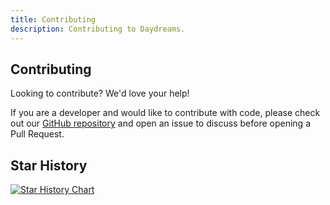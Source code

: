 ```yaml
---
title: Contributing
description: Contributing to Daydreams.
---
```


## Contributing

Looking to contribute? We'd love your help!

If you are a developer and would like to contribute with code, please check out
our [GitHub repository](https://github.com/daydreamsai/daydreams) and open an
issue to discuss before opening a Pull Request.

## Star History

<a href="https://www.star-history.com/#daydreamsai/daydreams&Date">
  <picture>
    <source
      media="(prefers-color-scheme: dark)"
      srcset="https://api.star-history.com/svg?repos=daydreamsai/daydreams&type=Date&theme=dark"
    />
    <source
      media="(prefers-color-scheme: light)"
      srcset="https://api.star-history.com/svg?repos=daydreamsai/daydreams&type=Date"
    />
    <img
      alt="Star History Chart"
      src="https://api.star-history.com/svg?repos=daydreamsai/daydreams&type=Date"
    />
  </picture>
</a>

